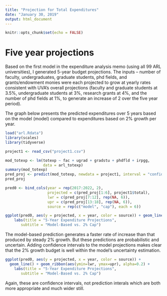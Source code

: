 ```yaml
---
title: "Projection for Total Expenditures"
date: "January 30, 2019"
output: html_document
---
```


```r
knitr::opts_chunk$set(echo = FALSE)
```

# Five year projections

Based on the first model in the expenditure analysis memo (using all 99 ARL universities), I generated 5-year budget projections. The inputs -- number of faculty, undergraduates, graduate students, phd fields, and grants/endowment monies were each projected to grow at yearly rates consistent with UVA's overall projections (faculty and graduate students at 3.5%, undergraduate students at 3%, research grants at 4%, and the number of phd fields at 1%, to generate an increase of 2 over the five year period).

The graph below presents the predicted expenditures over 5 years based on the model (model) compared to expenditures based on 2% growth per year.

```r
load("arl.Rdata")
library(scales)
library(tidyverse)

project1 <- read_csv("project1.csv")

mod_totexp <- lm(totexp ~ fac + ugrad + gradstu + phdfld + irpgg, 
                 data = arl_totexp)
summary(mod_totexp)
pred_proj <- predict(mod_totexp, newdata = project1, interval = "confidence")
pred_proj

pred0 <- bind_cols(year = rep(2017:2022, 2), 
                   projected = c(pred_proj[1:6], project1$total),
                   lwr = c(pred_proj[7:12], rep(NA, 6)), 
                   upr = c(pred_proj[13:18], rep(NA, 6)),
                   source = rep(c("model", "cap"), each = 6))
```

```r
ggplot(pred0, aes(y = projected, x = year, color = source)) + geom_line() +
    labs(title = "5-Year Expenditure Projections",
       subtitle = "Model-Based vs. 2% Cap")
```

The model-based prediction generates a faster rate of increase than that produced by steady 2% growth. But these predictions are probabilistic and uncertain. Adding confidence intervals to the model projections makes clear that the 2% growth budget is well within the model's uncertainty estimation.

```r
ggplot(pred0, aes(y = projected, x = year, color = source)) + 
  geom_line() + geom_ribbon(aes(ymin=lwr, ymax=upr), alpha=0.2) +
    labs(title = "5-Year Expenditure Projections",
       subtitle = "Model-Based vs. 2% Cap")
```

Again, these are confidence intervals, not prediction interals which are both more appropriate and much wider still.